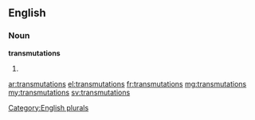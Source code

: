 ==English==

===Noun===
'''transmutations'''

# {{plural of|transmutation}}

[[Category:English plurals]]

[[ar:transmutations]]
[[el:transmutations]]
[[fr:transmutations]]
[[mg:transmutations]]
[[my:transmutations]]
[[sv:transmutations]]